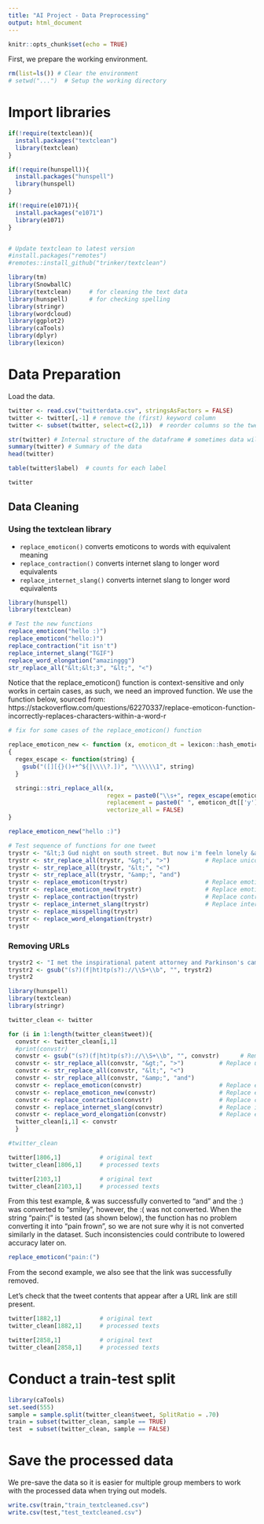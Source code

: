 ```yaml
---
title: "AI Project - Data Preprocessing"
output: html_document
---
```


```r
knitr::opts_chunk$set(echo = TRUE)
```


First, we prepare the working environment.
```r
rm(list=ls()) # Clear the environment
# setwd("...")  # Setup the working directory
```

# Import libraries
```r
if(!require(textclean)){
  install.packages("textclean")
  library(textclean)
}

if(!require(hunspell)){
  install.packages("hunspell")
  library(hunspell)
}

if(!require(e1071)){
  install.packages("e1071")
  library(e1071)
}


# Update textclean to latest version
#install.packages("remotes")
#remotes::install_github("trinker/textclean")

library(tm)
library(SnowballC)
library(textclean)     # for cleaning the text data
library(hunspell)      # for checking spelling
library(stringr)
library(wordcloud)
library(ggplot2)
library(caTools)
library(dplyr)
library(lexicon)       
```

# Data Preparation

Load the data.
```r
twitter <- read.csv("twitterdata.csv", stringsAsFactors = FALSE)
twitter <- twitter[,-1] # remove the (first) keyword column
twitter <- subset(twitter, select=c(2,1))  # reorder columns so the tweet comes first, then the label

str(twitter) # Internal structure of the dataframe # sometimes data will be of string type
summary(twitter) # Summary of the data
head(twitter)

table(twitter$label)  # counts for each label

twitter
```

## Data Cleaning

### Using the textclean library

*   `replace_emoticon()` converts emoticons to words with equivalent meaning
*   `replace_contraction()` converts internet slang to longer word equivalents
*   `replace_internet_slang()` converts internet slang to longer word equivalents

```r
library(hunspell)
library(textclean)

# Test the new functions
replace_emoticon("hello :)")
replace_emoticon("hello:)")
replace_contraction("it isn't")
replace_internet_slang("TGIF")
replace_word_elongation("amazinggg")
str_replace_all("&lt;&lt;3", "&lt;", "<")

```

Notice that the replace_emoticon() function is context-sensitive and only works in certain cases, as such, we need an improved function. We use the function below, sourced from: https://stackoverflow.com/questions/62270337/replace-emoticon-function-incorrectly-replaces-characters-within-a-word-r
```r
# fix for some cases of the replace_emoticon() function

replace_emoticon_new <- function (x, emoticon_dt = lexicon::hash_emoticons, ...) 
{
  regex_escape <- function(string) {
    gsub("([][{}()+*^${|\\\\?.])", "\\\\\\1", string)
  }

  stringi::stri_replace_all(x, 
                            regex = paste0("\\s+", regex_escape(emoticon_dt[["x"]])),
                            replacement = paste0(" ", emoticon_dt[['y']]),   
                            vectorize_all = FALSE)
}

replace_emoticon_new("hello :)")
```


```r
# Test sequence of functions for one tweet
trystr <- "&lt;3 Gud night on south street. But now i'm feeln lonely &amp; sad ona rainy day :( amazingggg&gt;"
trystr <- str_replace_all(trystr, "&gt;", ">")          # Replace unicode
trystr <- str_replace_all(trystr, "&lt;", "<")
trystr <- str_replace_all(trystr, "&amp;", "and")
trystr <- replace_emoticon(trystr)                      # Replace emoticon
trystr <- replace_emoticon_new(trystr)                  # Replace emoticon (for other cases)
trystr <- replace_contraction(trystr)                   # Replace contractions
trystr <- replace_internet_slang(trystr)                # Replace internet slang
trystr <- replace_misspelling(trystr)
trystr <- replace_word_elongation(trystr)
trystr
```

### Removing URLs
```r
trystr2 <- "I met the inspirational patent attorney and Parkinson's campaigner Bryn Williams @wobblywilliams for today's Herald https://t.co/PvobLKri0t testing if text is after"
trystr2 <- gsub("(s?)(f|ht)tp(s?)://\\S+\\b", "", trystr2)
trystr2
```



```r
library(hunspell)
library(textclean)
library(stringr)

twitter_clean <- twitter

for (i in 1:length(twitter_clean$tweet)){
  convstr <- twitter_clean[i,1]
  #print(convstr)
  convstr <- gsub("(s?)(f|ht)tp(s?)://\\S+\\b", "", convstr)      # Remove URL links
  convstr <- str_replace_all(convstr, "&gt;", ">")          # Replace unicode
  convstr <- str_replace_all(convstr, "&lt;", "<")
  convstr <- str_replace_all(convstr, "&amp;", "and")
  convstr <- replace_emoticon(convstr)                      # Replace emoticon
  convstr <- replace_emoticon_new(convstr)                  # Replace emoticon (for other cases)
  convstr <- replace_contraction(convstr)                   # Replace contractions
  convstr <- replace_internet_slang(convstr)                # Replace internet slang
  convstr <- replace_word_elongation(convstr)               # Replace elongated words
  twitter_clean[i,1] <- convstr
  }

#twitter_clean

twitter[1806,1]           # original text
twitter_clean[1806,1]     # processed texts

twitter[2103,1]           # original text
twitter_clean[2103,1]     # processed texts
```

From this test example, &amp; was successfully converted to "and" and the :) was converted to "smiley", however, the :( was not converted. When the string "pain:(" is tested (as shown below), the function has no problem converting it into "pain frown", so we are not sure why it is not converted similarly in the dataset. Such inconsistencies could contribute to lowered accuracy later on.
```r
replace_emoticon("pain:(")
```

From the second example, we also see that the link was successfully removed.


Let's check that the tweet contents that appear after a URL link are still present.
```r
twitter[1882,1]           # original text
twitter_clean[1882,1]     # processed texts

twitter[2858,1]           # original text
twitter_clean[2858,1]     # processed texts
```


# Conduct a train-test split
```r
library(caTools)
set.seed(555) 
sample = sample.split(twitter_clean$tweet, SplitRatio = .70)
train = subset(twitter_clean, sample == TRUE)
test  = subset(twitter_clean, sample == FALSE)
```


# Save the processed data

We pre-save the data so it is easier for multiple group members to work with the processed data when trying out models.
```r

write.csv(train,"train_textcleaned.csv")
write.csv(test,"test_textcleaned.csv")

```